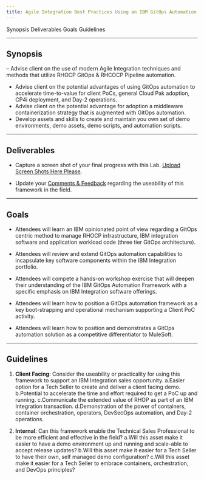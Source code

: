```yaml
---
title: Agile Integration Best Practices Using an IBM GitOps Automation Framework
---
```


<AnchorLinks>
  <AnchorLink>Synopsis</AnchorLink>
  <AnchorLink>Deliverables</AnchorLink>
  <AnchorLink>Goals</AnchorLink>
  <AnchorLink>Guidelines</AnchorLink>
</AnchorLinks>

***

## Synopsis

  – Advise client on the use of modern Agile Integration techniques and methods that utilize RHOCP GitOps & RHCOCP Pipeline automation.
  - Advise client on the potential advantages of using GitOps automation to accelerate time-to-value for client PoCs, general Cloud Pak adoption, CP4i deployment, and Day-2 operations.
  - Advise client on the potential advantage for adoption a middleware containerization strategy that is augmented with GitOps automation.
  - Develop assets and skills to create and maintain you own set of demo environments, demo assets, demo scripts, and automation scripts.

***

## Deliverables

  - Capture a screen shot of your final progress with this Lab. <a href="https://ibm.box.com/s/g58y3gae75va4y32726rnk6uyyx5a9ei" target="_blank">Upload Screen Shots Here Please</a>.

  - Update your <a href="https://ibm.box.com/s/h39d5ixl8xuwd1z1ijopsxo5zuc13i24" target="_blank">Comments & Feedback</a> regarding the useability of this framework in the field.

***

## Goals

  - Attendees will learn an IBM opinionated point of view regarding a GitOps centric method to manage RHOCP infrastructure, IBM integration software and application workload code (three tier GitOps architecture).

  - Attendees will review and extend GitOps automation capabilities to incapsulate key software components within the IBM Integration portfolio.

  - Attendees will compete a hands-on workshop exercise that will deepen their understanding of the IBM GitOps Automation Framework with a specific emphasis on IBM Integration software offerings.

  - Attendees will learn how to position a GitOps automation framework as a key boot-strapping and operational mechanism supporting a Client PoC activity.

  - Attendees will learn how to position and demonstrates a GitOps automation solution as a competitive differentiator to MuleSoft. 

***

## Guidelines

  1. **Client Facing**:  Consider the useability or practicality for using this framework to support an IBM Integration sales opportunity.
    a.Easier option for a Tech Seller to create and deliver a client facing demo.
    b.Potential to accelerate the time and effort required to get a PoC up and running.
    c.Communicate the extended value of RHOP as part of an IBM Integration transaction.
    d.Demonstration of the power of containers, container orchestration, operators, DevSecOps automation, and Day-2 operations.

  2. **Internal**:  Can this framework enable the Technical Sales Professional to be more efficient and effective in the field?
    a.Will this asset make it easier to have a demo environment up and running and scale-able to accept release updates?
    b.Will this asset make it easier for a Tech Seller to have their own, self managed demo configuration?
    c.Will this asset make it easier for a Tech Seller to embrace containers, orchestration, and DevOps principles?
